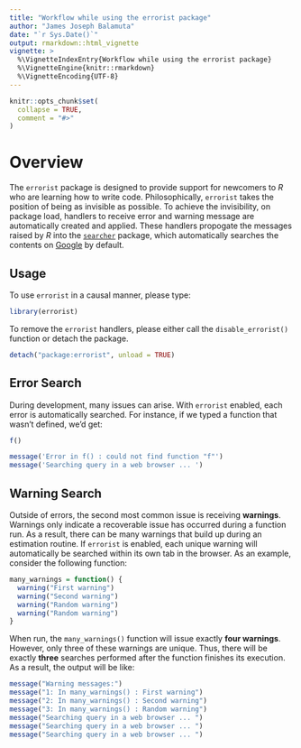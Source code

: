 ```yaml
---
title: "Workflow while using the errorist package"
author: "James Joseph Balamuta"
date: "`r Sys.Date()`"
output: rmarkdown::html_vignette
vignette: >
  %\VignetteIndexEntry{Workflow while using the errorist package}
  %\VignetteEngine{knitr::rmarkdown}
  %\VignetteEncoding{UTF-8}
---
```


```r
knitr::opts_chunk$set(
  collapse = TRUE,
  comment = "#>"
)
```

# Overview

The `errorist` package is designed to provide support for newcomers to _R_ who
are learning how to write code. Philosophically, `errorist` takes the position
of being as invisible as possible. To achieve the invisibility, on package load,
handlers to receive error and warning message are automatically created and applied.
These handlers propogate the messages raised by _R_ into the
[`searcher`](https://CRAN.R-project.org/package=searcher) package, which
automatically searches the contents on [Google](https://google.com/) by default.


## Usage 

To use `errorist` in a causal manner, please type:

```r
library(errorist)
```

To remove the `errorist` handlers, please either call
the `disable_errorist()` function or detach the package. 

```r
detach("package:errorist", unload = TRUE)
```

## Error Search

During development, many issues can arise. With `errorist` enabled, each 
error is automatically searched. For instance, if we typed a function that
wasn't defined, we'd get: 

```r
f()
```

```r
message('Error in f() : could not find function "f"')
message('Searching query in a web browser ... ')
```

## Warning Search

Outside of errors, the second most common issue is receiving **warnings**.
Warnings only indicate a recoverable issue has occurred during a function run. 
As a result, there can be many warnings that build up during an estimation routine.
If `errorist` is enabled, each unique warning will automatically be searched
within its own tab in the browser. As an example, consider the following function:

```r
many_warnings = function() {
  warning("First warning")
  warning("Second warning")
  warning("Random warning")
  warning("Random warning")
}
```

When run, the `many_warnings()` function will issue exactly **four warnings**. 
However, only three of these warnings are unique. Thus, there will be exactly 
**three** searches performed after the function finishes its execution. As a
result, the output will be like:

```r
message("Warning messages:")
message("1: In many_warnings() : First warning")
message("2: In many_warnings() : Second warning")
message("3: In many_warnings() : Random warning")
message("Searching query in a web browser ... ")
message("Searching query in a web browser ... ")
message("Searching query in a web browser ... ")
```


